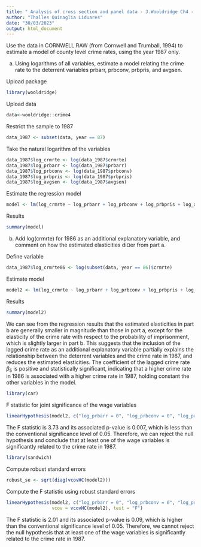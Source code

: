 ---
title: " Analysis of cross section and panel data - J.Wooldridge Ch4 - Ex13"
author: "Thalles Quinaglia Liduares"
date: "30/03/2023"
output: html_document
---

Use the data in CORNWELL.RAW (from Cornwell and Trumball, 1994) to
estimate a model of county level crime rates, using the year 1987 only.

a) Using logarithms of all variables, estimate a model relating the crime rate to the
deterrent variables prbarr, prbconv, prbpris, and avgsen.

Upload package

```{r, warning=FALSE}
library(wooldridge)
```
Upload data

```{r}
data<-wooldridge::crime4
```
Restrict the sample to 1987
```{r}

data_1987 <- subset(data, year == 87)
```
Take the natural logarithm of the variables

```{r}

data_1987$log_crmrte <- log(data_1987$crmrte)
data_1987$log_prbarr <- log(data_1987$prbarr)
data_1987$log_prbconv <- log(data_1987$prbconv)
data_1987$log_prbpris <- log(data_1987$prbpris)
data_1987$log_avgsen <- log(data_1987$avgsen)

```
Estimate the regression model
```{r}
model <- lm(log_crmrte ~ log_prbarr + log_prbconv + log_prbpris + log_avgsen, data = data_1987)
```

Results 

```{r}

summary(model)
```

b) Add log(crmrte) for 1986 as an additional explanatory variable, and comment on
how the estimated elasticities di¤er from part a.


Define variable

```{r}

data_1987$log_crmrte86 <- log(subset(data, year == 86)$crmrte)

```
Estimate model

```{r}
model2 <- lm(log_crmrte ~ log_prbarr + log_prbconv + log_prbpris + log_avgsen + log_crmrte86, data = data_1987)
```

Results

```{r}
summary(model2)
```

We can see from the regression results that the estimated elasticities in part b are generally smaller in magnitude than those in part a, except for the elasticity of the crime rate with respect to the probability of imprisonment, which is slightly larger in part b. This suggests that the inclusion of the lagged crime rate as an additional explanatory variable partially explains the relationship between the deterrent variables and the crime rate in 1987, and reduces the estimated elasticities. The coefficient of the lagged crime rate $\beta_5$ is positive and statistically significant, indicating that a higher crime rate in 1986 is associated with a higher crime rate in 1987, holding constant the other variables in the model.

```{r}
library(car)
```
F statistic for joint significance of the wage variables

```{r}
linearHypothesis(model2, c("log_prbarr = 0", "log_prbconv = 0", "log_prbpris = 0", "log_avgsen = 0"), test = "F")
```

The F statistic is 3.73 and its associated p-value is 0.007, which is less than the conventional significance level of 0.05. Therefore, we can reject the null hypothesis and conclude that at least one of the wage variables is significantly related to the crime rate in 1987.

```{r}
library(sandwich)
```
Compute robust standard errors
```{r}
robust_se <- sqrt(diag(vcovHC(model2)))
```
Compute the F statistic using robust standard errors
```{r}

linearHypothesis(model2, c("log_prbarr = 0", "log_prbconv = 0", "log_prbpris = 0", "log_avgsen = 0"), 
                 vcov = vcovHC(model2), test = "F")
```
The F statistic is 2.01 and its associated p-value is 0.09, which is higher than the conventional significance level of 0.05. Therefore, we cannot reject the null hypothesis that at least one of the wage variables is significantly related to the crime rate in 1987.